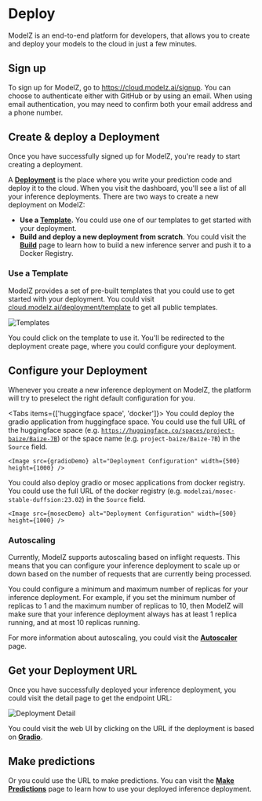 # Deploy

ModelZ is an end-to-end platform for developers, that allows you to create and deploy your models to the cloud in just a few minutes.

## Sign up

To sign up for ModelZ, go to https://cloud.modelz.ai/signup. You can choose to authenticate either with GitHub or by using an email. When using email authentication, you may need to confirm both your email address and a phone number.

## Create & deploy a Deployment

Once you have successfully signed up for ModelZ, you're ready to start creating a deployment.

A [**Deployment**](../concepts/deployment) is the place where you write your prediction code and deploy it to the cloud. When you visit the dashboard, you'll see a list of all your inference deployments. There are two ways to create a new deployment on ModelZ:

- **Use a [Template](../templates).** You could use one of our templates to get started with your deployment.
- **Build and deploy a new deployment from scratch**. You could visit the [**Build**](../deployments/build) page to learn how to build a new inference server and push it to a Docker Registry.

### Use a Template

ModelZ provides a set of pre-built templates that you could use to get started with your deployment. You could visit [cloud.modelz.ai/deployment/template](http://cloud.modelz.ai/deployment/template) to get all public templates.

![Templates](./images/templates.png)

You could click on the template to use it. You'll be redirected to the deployment create page, where you could configure your deployment.

## Configure your Deployment

Whenever you create a new inference deployment on ModelZ, the platform will try to preselect the right default configuration for you.

 
<Tabs items={['huggingface space', 'docker']}>
  <Tab>
    You could deploy the gradio application from huggingface space. You could use the full URL of the huggingface space (e.g. <code>https://huggingface.co/spaces/project-baize/Baize-7B</code>) or the space name (e.g. <code>project-baize/Baize-7B</code>) in the <code>Source</code> field.

    <Image src={gradioDemo} alt="Deployment Configuration" width={500} height={1000} />
  </Tab>
  <Tab>
    You could also deploy gradio or mosec applications from docker registry. You could use the full URL of the docker registry (e.g. <code>modelzai/mosec-stable-duffsion:23.02</code>) in the <code>Source</code> field.

    <Image src={mosecDemo} alt="Deployment Configuration" width={500} height={1000} />
  </Tab>
</Tabs>

### Autoscaling

Currently, ModelZ supports autoscaling based on inflight requests. This means that you can configure your inference deployment to scale up or down based on the number of requests that are currently being processed.

You could configure a minimum and maximum number of replicas for your inference deployment. For example, if you set the minimum number of replicas to 1 and the maximum number of replicas to 10, then ModelZ will make sure that your inference deployment always has at least 1 replica running, and at most 10 replicas running.

For more information about autoscaling, you could visit the [**Autoscaler**](../concepts/deployment#autoscaler) page.

## Get your Deployment URL

Once you have successfully deployed your inference deployment, you could visit the detail page to get the endpoint URL:

![Deployment Detail](./images/details.png)

You could visit the web UI by clicking on the URL if the deployment is based on [**Gradio**](../frameworks/gradio).

## Make predictions

Or you could use the URL to make predictions. You can visit the [**Make Predictions**](./inference) page to learn how to use your deployed inference deployment.
